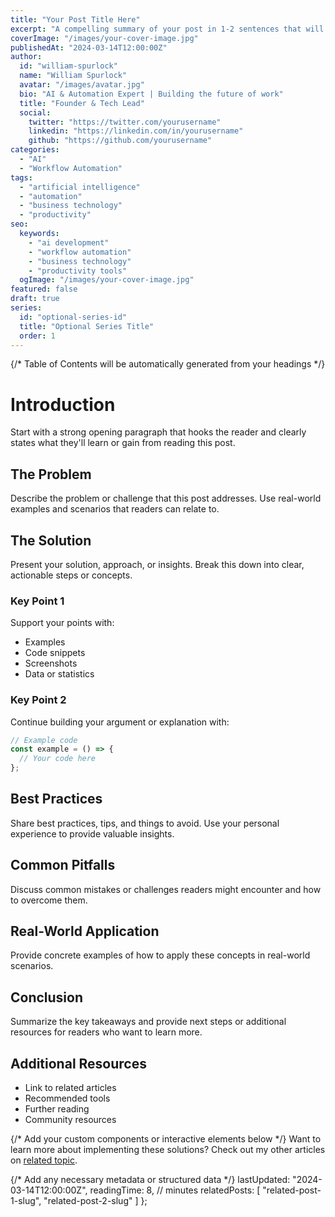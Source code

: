 ```yaml
---
title: "Your Post Title Here"
excerpt: "A compelling summary of your post in 1-2 sentences that will appear in previews and social shares."
coverImage: "/images/your-cover-image.jpg"
publishedAt: "2024-03-14T12:00:00Z"
author:
  id: "william-spurlock"
  name: "William Spurlock"
  avatar: "/images/avatar.jpg"
  bio: "AI & Automation Expert | Building the future of work"
  title: "Founder & Tech Lead"
  social:
    twitter: "https://twitter.com/yourusername"
    linkedin: "https://linkedin.com/in/yourusername"
    github: "https://github.com/yourusername"
categories:
  - "AI"
  - "Workflow Automation"
tags:
  - "artificial intelligence"
  - "automation"
  - "business technology"
  - "productivity"
seo:
  keywords:
    - "ai development"
    - "workflow automation"
    - "business technology"
    - "productivity tools"
  ogImage: "/images/your-cover-image.jpg"
featured: false
draft: true
series:
  id: "optional-series-id"
  title: "Optional Series Title"
  order: 1
---
```


{/* Table of Contents will be automatically generated from your headings */}

# Introduction

Start with a strong opening paragraph that hooks the reader and clearly states what they'll learn or gain from reading this post.

## The Problem

Describe the problem or challenge that this post addresses. Use real-world examples and scenarios that readers can relate to.

## The Solution

Present your solution, approach, or insights. Break this down into clear, actionable steps or concepts.

### Key Point 1

Support your points with:
- Examples
- Code snippets
- Screenshots
- Data or statistics

### Key Point 2

Continue building your argument or explanation with:
```typescript
// Example code
const example = () => {
  // Your code here
};
```

## Best Practices

Share best practices, tips, and things to avoid. Use your personal experience to provide valuable insights.

## Common Pitfalls

Discuss common mistakes or challenges readers might encounter and how to overcome them.

## Real-World Application

Provide concrete examples of how to apply these concepts in real-world scenarios.

## Conclusion

Summarize the key takeaways and provide next steps or additional resources for readers who want to learn more.

## Additional Resources

- Link to related articles
- Recommended tools
- Further reading
- Community resources

{/* Add your custom components or interactive elements below */}
<CallToAction>
  Want to learn more about implementing these solutions? Check out my other articles on [related topic](/blog/related-post).
</CallToAction>

{/* Add any necessary metadata or structured data */}
  lastUpdated: "2024-03-14T12:00:00Z",
  readingTime: 8, // minutes
  relatedPosts: [
    "related-post-1-slug",
    "related-post-2-slug"
  ]
}; 